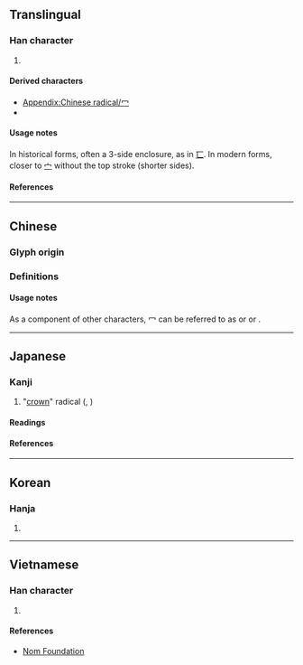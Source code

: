 {{also|宀|勹|匸|ワ}}
{{character info}}
{{character info|⼍}}
==Translingual==
{{stroke order|type=animate}}

===Han character===
{{Han char|rn=14|rad=冖|as=00|sn=2|four=37000|canj=IN,LN,XXLN|ids=⿰丿乛}}

# {{mul-kangxi radical-def}}

====Derived characters====
* [[Appendix:Chinese radical/冖]]
* {{l|mul|[[宀]], [[龸]], [[𫇦]], [[𤇾]], [[𦥯]], [[𣎾]], [[肎]], [[𤬦]], [[𦘫]], [[𡗺]], [[軍]]([[军]]), [[隺]], [[𢚞]], [[𠖟]], [[鼏]], [[𠬶]]}}

====Usage notes====
In historical forms, often a 3-side enclosure, as in [[匸]]. In modern forms, closer to [[宀]] without the top stroke (shorter sides).

====References====
{{Han ref|kx=0130.120|dkj=01565|dj=0292.120|hdz=10302.140|uh=5196}}

----

==Chinese==

===Glyph origin===
{{Han etym}}

===Definitions===
{{zh-see|冪|a}}

====Usage notes====
As a component of other characters, 冖 can be referred to as {{zh-l|禿寶蓋}} or {{zh-l|寶蓋頭}} {{q|Cantonese}} or {{zh-l|蓋頭}} {{q|Xiang}}.

----

==Japanese==

===Kanji===
{{ja-kanji|grade=r|rs=冖00}}

# "[[crown]]" radical ({{ja-r|わかんむり}}, {{ja-r|べきかんむり}})

====Readings====
{{ja-readings
|goon=みゃく<みやく
|kanon=べき
|kun=おお.う<おほふ
}}

====References====
{{ja-kref
|jis=514C
|ku=4944
|shift=996b
|euc=D1CC
|freq=''radical''
|nelson=''not listed''
|newnelson=398
|halpern=3353
|kld=''not listed''
|heisig=''not listed''
|tuttle=2i0.1
}}

----

==Korean==

===Hanja===
{{ko-hanja|덮다|덮을|멱}}

# {{rfdef|ko|sort=冖00}}

----

==Vietnamese==

===Han character===
{{vi-readings|reading=[[mịch]]|rs=冖00}}

# {{rfdef|vi|sort=冖00}}

====References====
* [http://nomfoundation.org/common/nom_details.php?codepoint=5196 Nom Foundation]